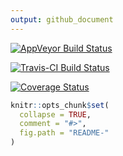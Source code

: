 ```yaml
---
output: github_document
---
```


[![AppVeyor Build Status](https://ci.appveyor.com/api/projects/status/github/NA/NA?branch=master&svg=true)](https://ci.appveyor.com/project/BenBarnard/GradSchoolReport)

[![Travis-CI Build Status](https://travis-ci.org/NA/NA.svg?branch=master)](https://travis-ci.org/BenBarnard/GradSchoolReport)

[![Coverage Status](https://img.shields.io/codecov/c/github/NA/NA/master.svg)](https://codecov.io/github/BenBarnard/GradSchoolReport?branch=master)

```r
knitr::opts_chunk$set(
  collapse = TRUE,
  comment = "#>",
  fig.path = "README-"
)
```
